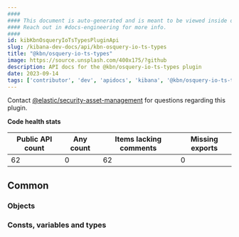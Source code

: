 ```yaml
---
####
#### This document is auto-generated and is meant to be viewed inside our experimental, new docs system.
#### Reach out in #docs-engineering for more info.
####
id: kibKbnOsqueryIoTsTypesPluginApi
slug: /kibana-dev-docs/api/kbn-osquery-io-ts-types
title: "@kbn/osquery-io-ts-types"
image: https://source.unsplash.com/400x175/?github
description: API docs for the @kbn/osquery-io-ts-types plugin
date: 2023-09-14
tags: ['contributor', 'dev', 'apidocs', 'kibana', '@kbn/osquery-io-ts-types']
---
```




Contact [@elastic/security-asset-management](https://github.com/orgs/elastic/teams/security-asset-management) for questions regarding this plugin.

**Code health stats**

| Public API count  | Any count | Items lacking comments | Missing exports |
|-------------------|-----------|------------------------|-----------------|
| 62 | 0 | 62 | 0 |

## Common

### Objects
<DocDefinitionList data={kbnOsqueryIoTsTypesObj.common.objects}/>

### Consts, variables and types
<DocDefinitionList data={kbnOsqueryIoTsTypesObj.common.misc}/>

